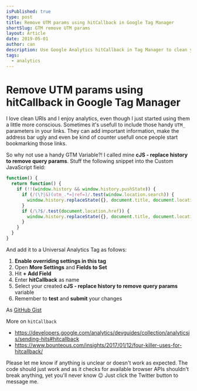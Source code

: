 ```yaml
---
isPublished: true
type: post
title: Remove UTM params using hitCallback in Google Tag Manager
shortSlug: GTM remove UTM params
layout: Article
date: 2019-05-01
author: can
description: Use Google Analytics hitCallback in Tag Manager to clean your URLs from campaign data, so they won't end up in Bookmarks
tags:
  - analytics
---
```


# Remove UTM params using hitCallback in Google Tag Manager

I love clean URIs and I enjoy analytics, even though I just started using them a little more conscious.
Sometimes it's usefull to include those handy `UTM_` parameters in your links.
They can add important information, make the address bar ugly and even be kind of counter usefull once people start bookmarking those links.

So why not use a handy GTM Variable?!
I called mine **cJS - replace history to remove query params**.
Stuff the following snippet into the Custom JavaScript field:

```js
function() {
  return function() {
    if (!!(window.history && window.history.pushState)) {
      if (/(\?|&)(utm_.*=|ref=)/.test(window.location.search)) {
        window.history.replaceState({}, document.title, document.location.pathname + document.location.search.substring(1).split('&').filter(function(x) {return !/^(utm_.*=|ref=)/.test(x)}).join('&').replace(/^(.*)/, '?$1') + document.location.hash)
      }
      if (/\?$/.test(document.location.href)) {
        window.history.replaceState({}, document.title, document.location.pathname)
      }
    }
  }
}
```

And add it to a Universal Analytics Tag as follows:

1. **Enable overriding settings in this tag**
2. Open **More Settings** and **Fields to Set**
3. Hit **+ Add Field**
4. Enter **hitCallback** as name
5. Select your created **cJS - replace history to remove query params** variable
6. Remember to **test** and **submit** your changes

As [GitHub Gist](https://gist.github.com/CanRau/18995476d503a113697e720003d98699)

More on `hitCallback`

- https://developers.google.com/analytics/devguides/collection/analyticsjs/sending-hits#hitcallback
- https://www.bounteous.com/insights/2017/01/12/four-killer-uses-for-hitcallback/

Please let me know if anything is unclear or doesn't work as expected. The code should just work and as it checks for available browser APIs shouldn't break anything, yet you'll never know 😉
Just click the Twitter button to message me.
